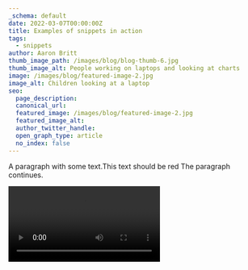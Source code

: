```yaml
---
_schema: default
date: 2022-03-07T00:00:00Z
title: Examples of snippets in action
tags:
  - snippets
author: Aaron Britt
thumb_image_path: /images/blog/blog-thumb-6.jpg
thumb_image_alt: People working on laptops and looking at charts
image: /images/blog/featured-image-2.jpg
image_alt: Children looking at a laptop
seo:
  page_description:
  canonical_url:
  featured_image: /images/blog/featured-image-2.jpg
  featured_image_alt:
  author_twitter_handle:
  open_graph_type: article
  no_index: false
---
```



<Alert
  background_color="#FF0000"
  alert_message="This is an alert message"
  color="#ffffff"
  icon="Envelope"
/>

A paragraph with some text.<Tint tint_color="#ff0000">This text should be red</Tint> The paragraph continues.

<Video src="/videos/test.mp4" />

<File
  src="/documents/test.pdf"
  file_name="an-example-file"
  link_message="Download the pdf"
/>
